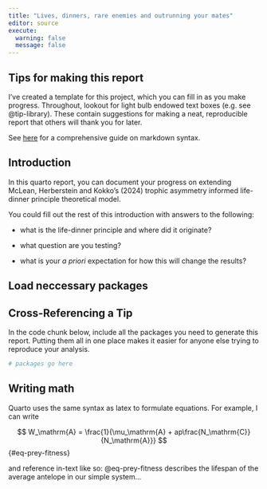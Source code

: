 ```yaml
---
title: "Lives, dinners, rare enemies and outrunning your mates"
editor: source
execute:
  warning: false
  message: false
---
```


## Tips for making this report

I've created a template for this project, which you can fill in as you make progress. Throughout, lookout for light bulb endowed text boxes (e.g. see @tip-library). These contain suggestions for making a neat, reproducible report that others will thank you for later.

See [here](https://www.markdownguide.org/basic-syntax/) for a comprehensive guide on markdown syntax.

## Introduction

In this quarto report, you can document your progress on extending McLean, Herberstein and Kokko's (2024) trophic asymmetry informed life-dinner principle theoretical model. 

You could fill out the rest of this introduction with answers to the following:

- what is the life-dinner principle and where did it originate? 

- what question are you testing?

- what is your _a priori_ expectation for how this will change the results?

## Load neccessary packages

::: {#tip-library .callout-tip}
## Cross-Referencing a Tip

In the code chunk below, include all the packages you need to generate this report. Putting them all in one place makes it easier for anyone else trying to reproduce your analysis.
:::

```r
# packages go here
```

## Writing math 

Quarto uses the same syntax as latex to formulate equations. For example, I can write 

$$
W_\mathrm{A} = \frac{1}{\mu_\mathrm{A} + ap\frac{N_\mathrm{C}}{N_\mathrm{A}}}
$$ {#eq-prey-fitness}

and reference in-text like so: @eq-prey-fitness describes the lifespan of the average antelope in our simple system...




